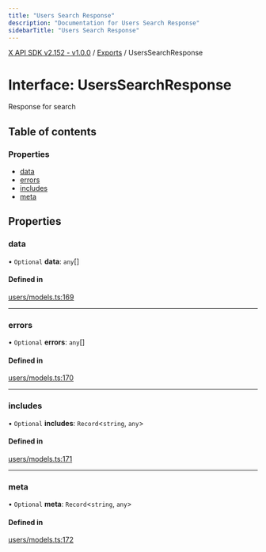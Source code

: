 ```yaml
---
title: "Users Search Response"
description: "Documentation for Users Search Response"
sidebarTitle: "Users Search Response"
---
```


[X API SDK v2.152 - v1.0.0](../README.md) / [Exports](../modules.md) / UsersSearchResponse

# Interface: UsersSearchResponse

Response for search

## Table of contents

### Properties

- [data](UsersSearchResponse.md#data)
- [errors](UsersSearchResponse.md#errors)
- [includes](UsersSearchResponse.md#includes)
- [meta](UsersSearchResponse.md#meta)

## Properties

### data

• `Optional` **data**: `any`[]

#### Defined in

[users/models.ts:169](https://github.com/xdevplatform/xdk/blob/ad4172ef5f68f089e0f077a190b271016dd35bf7/xdk/typescript/src/users/models.ts#L169)

___

### errors

• `Optional` **errors**: `any`[]

#### Defined in

[users/models.ts:170](https://github.com/xdevplatform/xdk/blob/ad4172ef5f68f089e0f077a190b271016dd35bf7/xdk/typescript/src/users/models.ts#L170)

___

### includes

• `Optional` **includes**: `Record`\<`string`, `any`\>

#### Defined in

[users/models.ts:171](https://github.com/xdevplatform/xdk/blob/ad4172ef5f68f089e0f077a190b271016dd35bf7/xdk/typescript/src/users/models.ts#L171)

___

### meta

• `Optional` **meta**: `Record`\<`string`, `any`\>

#### Defined in

[users/models.ts:172](https://github.com/xdevplatform/xdk/blob/ad4172ef5f68f089e0f077a190b271016dd35bf7/xdk/typescript/src/users/models.ts#L172)
